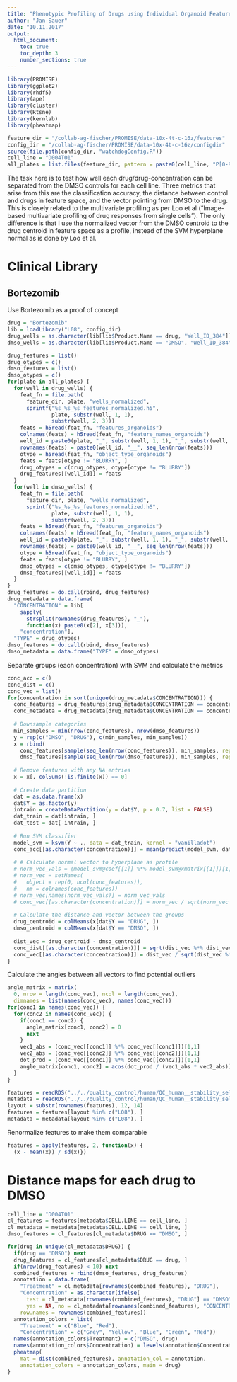 ```yaml
---
title: "Phenotypic Profiling of Drugs using Individual Organoid Features"
author: "Jan Sauer"
date: "10.11.2017"
output: 
  html_document:
    toc: true
    toc_depth: 3
    number_sections: true
---
```


```r
library(PROMISE)
library(ggplot2)
library(rhdf5)
library(ape)
library(cluster)
library(Rtsne)
library(kernlab)
library(pheatmap)

feature_dir = "/collab-ag-fischer/PROMISE/data-10x-4t-c-16z/features"
config_dir = "/collab-ag-fischer/PROMISE/data-10x-4t-c-16z/configdir"
source(file.path(config_dir, "watchdogConfig.R"))
cell_line = "D004T01"
all_plates = list.files(feature_dir, pattern = paste0(cell_line, "P[0-9]{3}L08$"))
```

The task here is to test how well each drug/drug-concentration can be separated from the DMSO controls for each cell line. Three metrics that arise from this are the classification accuracy, the distance between control and drugs in feature space, and the vector pointing from DMSO to the drug. This is closely related to the multivariate profiling as per Loo et al ("Image-based multivariate profiling of drug responses from single cells"). The only difference is that I use the normalized vector from the DMSO centroid to the drug centroid in feature space as a profile, instead of the SVM hyperplane normal as is done by Loo et al.

# Clinical Library
## Bortezomib
Use Bortezomib as a proof of concept
```r
drug = "Bortezomib"
lib = loadLibrary("L08", config_dir)
drug_wells = as.character(lib[lib$Product.Name == drug, "Well_ID_384"])
dmso_wells = as.character(lib[lib$Product.Name == "DMSO", "Well_ID_384"])

drug_features = list()
drug_otypes = c()
dmso_features = list()
dmso_otypes = c()
for(plate in all_plates) {
  for(well in drug_wells) {
    feat_fn = file.path(
      feature_dir, plate, "wells_normalized", 
      sprintf("%s_%s_%s_features_normalized.h5", 
              plate, substr(well, 1, 1), 
              substr(well, 2, 3)))
    feats = h5read(feat_fn, "features_organoids")
    colnames(feats) = h5read(feat_fn, "feature_names_organoids")
    well_id = paste0(plate, "_", substr(well, 1, 1), "_", substr(well, 2, 3))
    rownames(feats) = paste0(well_id, "__", seq_len(nrow(feats)))
    otype = h5read(feat_fn, "object_type_organoids")
    feats = feats[otype != "BLURRY", ]
    drug_otypes = c(drug_otypes, otype[otype != "BLURRY"])
    drug_features[[well_id]] = feats
  }
  for(well in dmso_wells) {
    feat_fn = file.path(
      feature_dir, plate, "wells_normalized", 
      sprintf("%s_%s_%s_features_normalized.h5", 
              plate, substr(well, 1, 1), 
              substr(well, 2, 3)))
    feats = h5read(feat_fn, "features_organoids")
    colnames(feats) = h5read(feat_fn, "feature_names_organoids")
    well_id = paste0(plate, "_", substr(well, 1, 1), "_", substr(well, 2, 3))
    rownames(feats) = paste0(well_id, "__", seq_len(nrow(feats)))
    otype = h5read(feat_fn, "object_type_organoids")
    feats = feats[otype != "BLURRY", ]
    dmso_otypes = c(dmso_otypes, otype[otype != "BLURRY"])
    dmso_features[[well_id]] = feats
  }
}
drug_features = do.call(rbind, drug_features)
drug_metadata = data.frame(
  "CONCENTRATION" = lib[
    sapply(
      strsplit(rownames(drug_features), "_"), 
      function(x) paste0(x[2], x[3])), 
    "concentration"], 
  "TYPE" = drug_otypes)
dmso_features = do.call(rbind, dmso_features)
dmso_metadata = data.frame("TYPE" = dmso_otypes)
```

Separate groups (each concentration) with SVM and calculate the metrics
```r
conc_acc = c()
conc_dist = c()
conc_vec = list()
for(concentration in sort(unique(drug_metadata$CONCENTRATION))) {
  conc_features = drug_features[drug_metadata$CONCENTRATION == concentration, ]
  conc_metadata = drug_metadata[drug_metadata$CONCENTRATION == concentration, ]
  
  # Downsample categories
  min_samples = min(nrow(conc_features), nrow(dmso_features))
  y = rep(c("DMSO", "DRUG"), c(min_samples, min_samples))
  x = rbind(
    conc_features[sample(seq_len(nrow(conc_features)), min_samples, replace = FALSE), ], 
    dmso_features[sample(seq_len(nrow(dmso_features)), min_samples, replace = FALSE), ])
  
  # Remove features with any NA entries
  x = x[, colSums(!is.finite(x)) == 0]
  
  # Create data partition
  dat = as.data.frame(x)
  dat$Y = as.factor(y)
  intrain = createDataPartition(y = dat$Y, p = 0.7, list = FALSE)
  dat_train = dat[intrain, ]
  dat_test = dat[-intrain, ]
  
  # Run SVM classifier
  model_svm = ksvm(Y ~ ., data = dat_train, kernel = "vanilladot")
  conc_acc[[as.character(concentration)]] = mean(predict(model_svm, dat_test) == dat_test$Y)
  
  # # Calculate normal vector to hyperplane as profile
  # norm_vec_vals = (model_svm@coef[[1]] %*% model_svm@xmatrix[[1]])[1,]
  # norm_vec = setNames(
  #   object = rep(0, ncol(conc_features)), 
  #   nm = colnames(conc_features))
  # norm_vec[names(norm_vec_vals)] = norm_vec_vals
  # conc_vec[[as.character(concentration)]] = norm_vec / sqrt(norm_vec %*% norm_vec)[1,1]
  
  # Calculate the distance and vector between the groups
  drug_centroid = colMeans(x[dat$Y == "DRUG", ])
  dmso_centroid = colMeans(x[dat$Y == "DMSO", ])
  
  dist_vec = drug_centroid - dmso_centroid
  conc_dist[[as.character(concentration)]] = sqrt(dist_vec %*% dist_vec)[1,1]
  conc_vec[[as.character(concentration)]] = dist_vec / sqrt(dist_vec %*% dist_vec)[1,1]
}
```

Calculate the angles between all vectors to find potential outliers
```r
angle_matrix = matrix(
  0, nrow = length(conc_vec), ncol = length(conc_vec), 
  dimnames = list(names(conc_vec), names(conc_vec)))
for(conc1 in names(conc_vec)) {
  for(conc2 in names(conc_vec)) {
    if(conc1 == conc2) {
      angle_matrix[conc1, conc2] = 0
      next
    }
    vec1_abs = (conc_vec[[conc1]] %*% conc_vec[[conc1]])[1,1]
    vec2_abs = (conc_vec[[conc2]] %*% conc_vec[[conc2]])[1,1]
    dot_prod = (conc_vec[[conc1]] %*% conc_vec[[conc2]])[1,1]
    angle_matrix[conc1, conc2] = acos(dot_prod / (vec1_abs * vec2_abs)) * 180 / pi
  }
}
```





```r
features = readRDS("../../quality_control/human/QC_human__stability_selection__features.rds")
metadata = readRDS("../../quality_control/human/QC_human__stability_selection__features_metadata.rds")
layout = substr(rownames(features), 12, 14)
features = features[layout %in% c("L08"), ]
metadata = metadata[layout %in% c("L08"), ]
```

Renormalize features to make them comparable
```r
features = apply(features, 2, function(x) {
  (x - mean(x)) / sd(x)})
```

# Distance maps for each drug to DMSO
```r
cell_line = "D004T01"
cl_features = features[metadata$CELL.LINE == cell_line, ]
cl_metadata = metadata[metadata$CELL.LINE == cell_line, ]
dmso_features = cl_features[cl_metadata$DRUG == "DMSO", ]

for(drug in unique(cl_metadata$DRUG)) {
  if(drug == "DMSO") next
  drug_features = cl_features[cl_metadata$DRUG == drug, ]
  if(nrow(drug_features) < 10) next
  combined_features = rbind(dmso_features, drug_features)
  annotation = data.frame(
    "Treatment" = cl_metadata[rownames(combined_features), "DRUG"], 
    "Concentration" = as.character(ifelse(
      test = cl_metadata[rownames(combined_features), "DRUG"] == "DMSO", 
      yes = NA, no = cl_metadata[rownames(combined_features), "CONCENTRATION"])), 
    row.names = rownames(combined_features))
  annotation_colors = list(
    "Treatment" = c("Blue", "Red"), 
    "Concentration" = c("Grey", "Yellow", "Blue", "Green", "Red"))
  names(annotation_colors$Treatment) = c("DMSO", drug)
  names(annotation_colors$Concentration) = levels(annotation$Concentration)
  pheatmap(
    mat = dist(combined_features), annotation_col = annotation, 
    annotation_colors = annotation_colors, main = drug)
}
```

<!-- # KiStem library -->

<!-- First I look at the KiStem library without concentrations -->
<!-- ```{r} -->
<!-- features = readRDS("../../quality_control/human/QC_human__stability_selection__features.rds") -->
<!-- metadata = readRDS("../../quality_control/human/QC_human__stability_selection__features_metadata.rds") -->
<!-- layout = substr(rownames(features), 12, 14) -->
<!-- features = features[layout %in% c("L02", "L03"), ] -->
<!-- metadata = metadata[layout %in% c("L02", "L03"), ] -->
<!-- ``` -->

<!-- Renormalize features to make them comparable -->
<!-- ```{r} -->
<!-- features = apply(features, 2, function(x) { -->
<!--   (x - mean(x)) / sd(x)}) -->
<!-- ``` -->

<!-- Sort treatments by how similar their replicates are. This similarity is simply the mean of the standard deviation of each individual feature across replicates. I keep only treatments that have a mean standard deviation of $\langle SD \rangle \leq 1$ for each cell line. -->
<!-- ```{r} -->
<!-- drug_conc_cl_id = paste0(metadata$DRUG, "__", metadata$CELL.LINE) -->
<!-- features_sd_agg = aggregate(features, list(drug_conc_cl_id), sd) -->
<!-- rownames(features_sd_agg) = features_sd_agg$Group.1 -->
<!-- features_sd_agg$Group.1 = NULL -->
<!-- features_sd = apply(features_sd_agg, 1, mean) -->
<!-- features_sd = data.frame( -->
<!--   "SD" = features_sd,  -->
<!--   "Drug" = sapply(strsplit(names(features_sd), "__"), "[[", 1),  -->
<!--   "Cell.Line" = sapply(strsplit(names(features_sd), "__"), "[[", 2)) -->
<!-- features_sd_sorted = list() -->
<!-- for(cl in unique(features_sd$Cell.Line)) { -->
<!--   cl_features_sd = features_sd[features_sd$Cell.Line == cl, ] -->
<!--   cl_features_sd = cl_features_sd[order(cl_features_sd$SD, decreasing = FALSE), ] -->
<!--   cl_features_sd$X = seq_len(nrow(cl_features_sd)) -->
<!--   features_sd_sorted[[cl]] = cl_features_sd -->
<!-- } -->
<!-- features_sd_sorted = do.call(rbind, features_sd_sorted) -->
<!-- ggplot(data = features_sd_sorted) + geom_line(aes(x = X, y = SD, color = Cell.Line)) -->

<!-- features_sd_thresh = features_sd_sorted[features_sd_sorted$SD <= 1, ] -->
<!-- drugs_to_keep = unique( -->
<!--   c("DMSO", names(which(table(features_sd_thresh$Drug) == length(unique(metadata$CELL.LINE)))))) -->

<!-- features = features[metadata$DRUG %in% drugs_to_keep, ] -->
<!-- metadata = metadata[metadata$DRUG %in% drugs_to_keep, ] -->
<!-- ``` -->

<!-- From here, all operations are performed on individual cell lines. Calculate the difference vector pointing from DMSO to the treatment in feature space. -->
<!-- ```{r} -->
<!-- cell_line = "D004T01" -->
<!-- cl_features = features[metadata$CELL.LINE == cell_line, ] -->
<!-- cl_metadata = metadata[metadata$CELL.LINE == cell_line, ] -->

<!-- cl_features_mean = aggregate(cl_features, list(cl_metadata$DRUG), mean) -->
<!-- rownames(cl_features_mean) = cl_features_mean$Group.1 -->
<!-- cl_features_mean$Group.1 = NULL -->
<!-- for(feat in colnames(cl_features_mean)) { -->
<!--   cl_features_mean[[feat]] = cl_features_mean[[feat]] - cl_features_mean["DMSO", feat] -->
<!-- } -->
<!-- ``` -->

<!-- t-SNE -->
<!-- ```{r} -->
<!-- perplexities = c(10, 20, 30, 40, 50) -->
<!-- tsne_data = lapply(perplexities, function(x) Rtsne( -->
<!--   cl_features_mean, perplexity = x, initial_dims = 250,  -->
<!--   theta = 0, pca_scale = TRUE, pca_center = TRUE, max_iter = 5000)) -->
<!-- names(tsne_data) = perplexities -->
<!-- for(x in perplexities) { -->
<!--   tsne_df = data.frame(tsne_data[[as.character(x)]]$Y) -->
<!--   plot( -->
<!--     ggplot(data = tsne_df) + geom_point(aes(x = X1, y = X2)) +  -->
<!--       ggtitle(sprintf("T-SNE Plot with perplexity %s", x))) -->
<!-- } -->
<!-- ``` -->

<!-- K-Means clustering -->
<!-- ```{r} -->
<!-- pam1 = function(x, k) list(cluster = pam(x, k, cluster.only = TRUE)) -->
<!-- gapstat = clusGap(x = cl_features_mean, FUNcluster = pam1, K.max = 20, B = 50, verbose = FALSE) -->
<!-- plot(gapstat, main = "Gap Statistic for Full Feature Set") -->
<!-- ``` -->

<!-- Hierarchical Clustering -->
<!-- ```{r} -->
<!-- dmat = dist(as.matrix(cl_features_mean)) -->
<!-- hc = hclust(dmat) -->
<!-- colors = c("Black", "Red") -->
<!-- is_dmso = as.numeric(hc$labels == "DMSO") + 1 -->
<!-- plot.phylo( -->
<!--   as.phylo(hc), cex = 0.6, label.offset = 0.5, type = "fan",  -->
<!--   show.tip.label = FALSE, edge.color = colors[as.factor(is_dmso)],  -->
<!--   tip.color = colors[as.factor(is_dmso)]) -->
<!-- ``` -->
